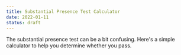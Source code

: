 ```yaml
---
title: Substantial Presence Test Calculator
date: 2022-01-11
status: draft
---
```


The substantial presence test can be a bit confusing. Here's a simple calculator to help you determine whether you pass.

<br />

<SubstantialPresenceTest />
